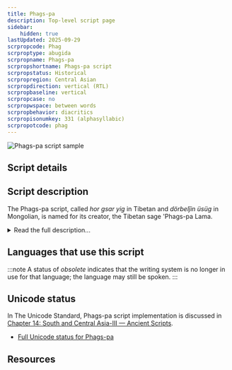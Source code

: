 ```yaml
---
title: Phags-pa
description: Top-level script page
sidebar:
    hidden: true
lastUpdated: 2025-09-29
scrpropcode: Phag
scrproptype: abugida
scrpropname: Phags-pa
scrpropshortname: Phags-pa script
scrpropstatus: Historical
scrpropregion: Central Asian
scrpropdirection: vertical (RTL)
scrpropbaseline: vertical
scrpropcase: no
scrpropwspace: between words
scrpropbehavior: diacritics
scrpropisonumkey: 331 (alphasyllabic)
scrpropotcode: phag
---
```



![Phags-pa script sample](../images/phag-sample.jpg "Yuan Dynasty Official Pass (The &quot;Vinokurov Tablet&quot;).")

## Script details

<ScriptDetails />

## Script description

The Phags-pa script, called _hor gsar yig_ in Tibetan and _dörbelǰin üsüg_ in Mongolian, is named for its creator, the Tibetan sage 'Phags-pa Lama.

<details>
<summary>Read the full description...</summary>'Phags-pa was appointed 'National Preceptor' in 1264 by the emperor Kublai Khan, by whom he was ordered to devise a script in which all the languages of his empire - including Tibetan, Uyghur, Mongolian and Chinese - could be written. The new script met with limited success and only scanty accounts of its creation exist in the biographies written by 'Phags pa's disciples. Until the 1980s the bulk of research into the Phags-pa script was done outside of the old Mongol Empire and the script was thought to have enjoyed very limited use. However in the last twenty years there has been an increase in research into the script in China and Mongolia, which has uncovered more material than was previously thought to exist. Even taking these new discoveries into account, it still appears that Phags-pa use was sporadic.

The shapes of the letters were based in part on Tibetan _dbu can_ letters. There are forty-one letters used for writing Phags-pa. The script is an abugida; each letter represents either an independent vowel or a CV syllable having the inherent vowel /a/. Post-consonantal vowels other than /a/ are written using diacritics written linearly after (that is, below) the preceding consonant.

There are two versions of the script, one for writing texts and one for use on seals.
</details>

## Languages that use this script

:::note
A status of _obsolete_ indicates that the writing system is no longer in use for that language; the language may still be spoken.
:::

<WsList script='Phag' wsMax='5' />

## Unicode status

In The Unicode Standard, Phags-pa script implementation is discussed in [Chapter 14: South and Central Asia-III — Ancient Scripts](https://www.unicode.org/versions/latest/core-spec/chapter-14/#G40430).

- [Full Unicode status for Phags-pa](/scrlang/unicode/phag-unicode)



## Resources

<ScriptResources detailSummary='seemore' />

